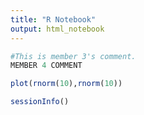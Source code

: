 ```yaml
---
title: "R Notebook"
output: html_notebook
---
```

```r
#This is member 3's comment.
MEMBER 4 COMMENT 
```


```r
plot(rnorm(10),rnorm(10))
```

```r
sessionInfo()
```

